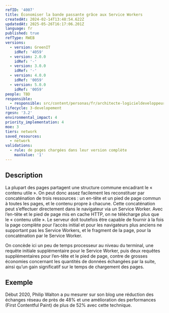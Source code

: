 ```yaml
---
refID: '4007'
title: Économiser la bande passante grâce aux Service Workers
createdAt: 2024-02-14T13:48:54.622Z
updatedAt: 2025-05-26T16:17:06.201Z
language: fr
published: true
refType: RWEB
versions:
  - version: GreenIT
    idRef: '4059'
  - version: 2.0.0
    idRef: '-'
  - version: 3.0.0
    idRef: '-'
  - version: 4.0.0
    idRef: '0059'
  - version: 5.0.0
    idRef: '0059'
people: TBD
responsible:
  - responsible: src/content/personas/fr/architecte-logicieldeveloppeur.mdx
lifecycle: 3-developement
rgesn: '3.2'
environmental_impact: 4
priority_implementation: 4
moe: 3
tiers: network
saved_resources:
  - network
validations:
  - rule: de pages chargées dans leur version complète
    maxValue: '1'
---
```


## Description

La plupart des pages partagent une structure commune encadrant le « contenu utile ». On peut donc assez facilement les reconstituer par concaténation de trois ressources : un en-tête et un pied de page commun à toutes les pages, et le contenu propre à chacune. Cette concaténation peut s’effectuer directement dans le navigateur via un Service Worker. Avec l’en-tête et le pied de page mis en cache HTTP, on ne télécharge plus que le « contenu utile ». Le serveur doit toutefois être capable de fournir à la fois la page complète pour l’accès initial et pour les navigateurs plus anciens ne supportant pas les Service Workers, et le fragment de la page, pour la concaténation par le Service Worker.

On concède ici un peu de temps processeur au niveau du terminal, une requête initiale supplémentaire pour le Service Worker, puis deux requêtes supplémentaires pour l’en-tête et le pied de page, contre de grosses économies concernant les quantités de données échangées par la suite, ainsi qu’un gain significatif sur le temps de chargement des pages.

## Exemple

Début 2020, Philip Walton a pu mesurer sur son blog une réduction des échanges réseau de près de 48% et une amélioration des performances (First Contentful Paint) de plus de 52% avec cette technique.
